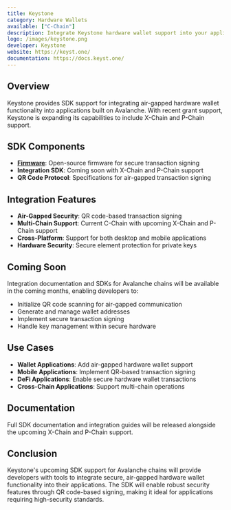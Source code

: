 ```yaml
---
title: Keystone
category: Hardware Wallets
available: ["C-Chain"]
description: Integrate Keystone hardware wallet support into your applications using Keystone's SDK.
logo: /images/keystone.png
developer: Keystone
website: https://keyst.one/
documentation: https://docs.keyst.one/
---
```


## Overview

Keystone provides SDK support for integrating air-gapped hardware wallet functionality into applications built on Avalanche. With recent grant support, Keystone is expanding its capabilities to include X-Chain and P-Chain support.

## SDK Components

- **[Firmware](https://github.com/KeystoneHQ/keystone3-firmware)**: Open-source firmware for secure transaction signing
- **Integration SDK**: Coming soon with X-Chain and P-Chain support
- **QR Code Protocol**: Specifications for air-gapped transaction signing

## Integration Features

- **Air-Gapped Security**: QR code-based transaction signing
- **Multi-Chain Support**: Current C-Chain with upcoming X-Chain and P-Chain support
- **Cross-Platform**: Support for both desktop and mobile applications
- **Hardware Security**: Secure element protection for private keys

## Coming Soon

Integration documentation and SDKs for Avalanche chains will be available in the coming months, enabling developers to:

- Initialize QR code scanning for air-gapped communication
- Generate and manage wallet addresses
- Implement secure transaction signing
- Handle key management within secure hardware

## Use Cases

- **Wallet Applications**: Add air-gapped hardware wallet support
- **Mobile Applications**: Implement QR-based transaction signing
- **DeFi Applications**: Enable secure hardware wallet transactions
- **Cross-Chain Applications**: Support multi-chain operations

## Documentation

Full SDK documentation and integration guides will be released alongside the upcoming X-Chain and P-Chain support.

## Conclusion

Keystone's upcoming SDK support for Avalanche chains will provide developers with tools to integrate secure, air-gapped hardware wallet functionality into their applications. The SDK will enable robust security features through QR code-based signing, making it ideal for applications requiring high-security standards.

